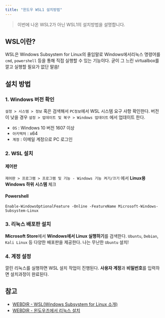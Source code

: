 ```yaml
---
title: "윈도우 WSL1 설치방법"
---
```


> 이번에 나온 WSL2가 아닌 WSL1의 설치방법을 설명합니다.

## WSL이란?

WSL은 Windows Subsystem for Linux의 줄임말로 Windows에서리눅스 명령어를 `cmd`, `powershell` 등을 통해 직접 실행할 수 있는 기능이다. 굳이 그 느린 virtualbox를 깔고 실행할 필요가 없단 말씀!

## 설치 방법

### 1. Windows 버전 확인

`설정 > 시스템 > 정보` 혹은 검색해서 `PC정보`에서 WSL 시스템 요구 사항 확인한다. 버전이 낮을 경우 `설정 > 업데이트 및 복구 > Windows 업데이트` 에서 업데이트 한다.

- `OS` : Windows 10 버전 1607 이상
- `아키텍처` : x64
- `계정` : 이메일 계정으로 PC 로그인

### 2. WSL 설치

#### 제어판

`제어판 > 프로그램 > 프로그램 및 기능 - Windows 기능 켜기/끄기` 에서 **Linux용 Windows 하위 시스템** 체크

#### Powershell

```
Enable-WindowsOptionalFeature -Online -FeatureName Microsoft-Windows-Subsystem-Linux
```

### 3. 리눅스 배포판 설치

**Microsoft Store**에서 **Windows에서 Linux 실행하기**를 검색한다. `Ubuntu`, `Debian`, `Kali Linux` 등 다양한 배포판을 제공한다. 나는 무난한 `Ubuntu` 설치!

### 4. 계정 설정

깔린 리눅스를 실행하면 WSL 설치 작업이 진행된다. **사용자 계정**과 **비밀번호**를 입력하면 설치과정이 완료된다.

## 참고

- [WEBDIR - WSL(Windows Subsystem for Linux 소개)](https://webdir.tistory.com/540)
- [WEBDIR - 왼도우즈에서 리눅스 설치](https://webdir.tistory.com/541)
